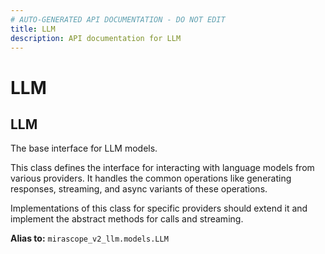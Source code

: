 ```yaml
---
# AUTO-GENERATED API DOCUMENTATION - DO NOT EDIT
title: LLM
description: API documentation for LLM
---
```


# LLM

## <ApiType type="Alias" path="LLM" symbolName="LLM" /> LLM

The base interface for LLM models.

This class defines the interface for interacting with language models from
various providers. It handles the common operations like generating responses,
streaming, and async variants of these operations.

Implementations of this class for specific providers should extend it and
implement the abstract methods for calls and streaming.


**Alias to:** `mirascope_v2_llm.models.LLM`
